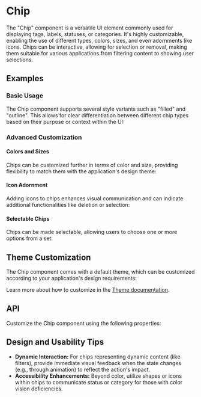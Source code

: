 
<Meta of={ChipStories} />

# Chip
The "Chip" component is a versatile UI element commonly used for displaying tags, labels, statuses, or categories. It's highly customizable, enabling the use of different types, colors, sizes, and even adornments like icons.
Chips can be interactive, allowing for selection or removal, making them suitable for various applications from filtering content to showing user selections.
## Examples
### Basic Usage
The Chip component supports several style variants such as "filled" and "outline".
This allows for clear differentiation between different chip types based on their purpose or context within the UI:
<Canvas sourceState="shown" of={ChipStories.Variants} />

### Advanced Customization
#### Colors and Sizes
Chips can be customized further in terms of color and size, providing flexibility to match them with the application's design theme:
<Canvas of={ChipStories.Colors} />
<Canvas of={ChipStories.Sizes} />

#### Icon Adornment
Adding icons to chips enhances visual communication and can indicate additional functionalities like deletion or selection:
<Canvas of={ChipStories.Adornment} />

#### Selectable Chips
Chips can be made selectable, allowing users to choose one or more options from a set:
<Canvas of={ChipStories.Selectable} />

## Theme Customization
The Chip component comes with a default theme, which can be customized according to your application's design requirements:

<ThemeRender theme={chipTheme} />

Learn more about how to customize in the [Theme documentation](/theme/getting-started).

## API
Customize the Chip component using the following properties:
<PropsTable name="Chip" />

## Design and Usability Tips

- **Dynamic Interaction:** For chips representing dynamic content (like filters), provide immediate visual feedback when the state changes (e.g., through animation) to reflect the action's impact.
- **Accessibility Enhancements:** Beyond color, utilize shapes or icons within chips to communicate status or category for those with color vision deficiencies.
